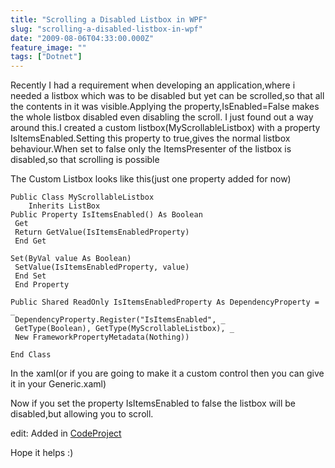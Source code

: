 ```yaml
---
title: "Scrolling a Disabled Listbox in WPF"
slug: "scrolling-a-disabled-listbox-in-wpf"
date: "2009-08-06T04:33:00.000Z"
feature_image: ""
tags: ["Dotnet"]
---
```


Recently I had a requirement when developing an application,where i needed a listbox which was to be disabled but yet can be scrolled,so that all the contents in it was visible.Applying the property,IsEnabled=False makes the whole listbox disabled even disabling the scroll. I just found out a way around this.I created a custom listbox(MyScrollableListbox) with a property IsItemsEnabled.Setting this property to true,gives the normal listbox behaviour.When set to false only the ItemsPresenter of the listbox is disabled,so that scrolling is possible

The Custom Listbox looks like this(just one property added for now)

    Public Class MyScrollableListbox
        Inherits ListBox
    Public Property IsItemsEnabled() As Boolean
     Get
     Return GetValue(IsItemsEnabledProperty)
     End Get
    
    Set(ByVal value As Boolean)
     SetValue(IsItemsEnabledProperty, value)
     End Set
     End Property
    
    Public Shared ReadOnly IsItemsEnabledProperty As DependencyProperty = _
     DependencyProperty.Register("IsItemsEnabled", _
     GetType(Boolean), GetType(MyScrollableListbox), _
     New FrameworkPropertyMetadata(Nothing))
    
    End Class
    

In the xaml(or if you are going to make it a custom control then you can give it in your Generic.xaml)

Now if you set the property IsItemsEnabled to false the listbox will be disabled,but allowing you to scroll.

edit: Added in [CodeProject](http://www.codeproject.com/tips/60619/Scrollable-Disabled-ListBox-in-WPF.aspx)

Hope it helps :)